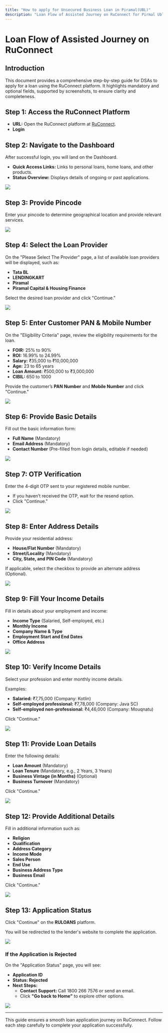 ```yaml
---
title: "How to apply for Unsecured Business Loan in Piramal(UBL)"
description: "Loan Flow of Assisted Journey on RuConnect for Pirmal Ubl"
---
```



# Loan Flow of Assisted Journey on RuConnect

## Introduction
This document provides a comprehensive step-by-step guide for DSAs to apply for a loan using the RuConnect platform. It highlights mandatory and optional fields, supported by screenshots, to ensure clarity and completeness.

## Step 1: Access the RuConnect Platform
* **URL:** Open the RuConnect platform at [RuConnect](https://ruconnect.in/).
* **Login**

## Step 2: Navigate to the Dashboard
After successful login, you will land on the Dashboard.

* **Quick Access Links:** Links to personal loans, home loans, and other products.
* **Status Overview:** Displays details of ongoing or past applications.

![](https://ruloans-bucket.s3.ap-south-1.amazonaws.com/docs/b2b/app/loans/business-loan/piramal/image1.png)

## Step 3: Provide Pincode
Enter your pincode to determine geographical location and provide relevant services.

![](https://ruloans-bucket.s3.ap-south-1.amazonaws.com/docs/b2b/app/loans/business-loan/piramal/image2.png)

## Step 4: Select the Loan Provider
On the "Please Select The Provider" page, a list of available loan providers will be displayed, such as:
* **Tata BL**
* **LENDINGKART**
* **Piramal**
* **Piramal Capital & Housing Finance**

Select the desired loan provider and click "Continue."

![](https://ruloans-bucket.s3.ap-south-1.amazonaws.com/docs/b2b/app/loans/business-loan/piramal/image3.png)

## Step 5: Enter Customer PAN & Mobile Number
On the "Eligibility Criteria" page, review the eligibility requirements for the loan.

* **FOIR:** 25% to 90%
* **ROI:** 16.99% to 24.99%
* **Salary:** ₹35,000 to ₹10,000,000
* **Age:** 23 to 65 years
* **Loan Amount:** ₹500,000 to ₹3,000,000
* **CIBIL:** 650 to 1000

Provide the customer’s **PAN Number** and **Mobile Number** and click "Continue."

![](https://ruloans-bucket.s3.ap-south-1.amazonaws.com/docs/b2b/app/loans/business-loan/piramal/image4.png)

## Step 6: Provide Basic Details
Fill out the basic information form:
* **Full Name** (Mandatory)
* **Email Address** (Mandatory)
* **Contact Number** (Pre-filled from login details, editable if needed)

![](https://ruloans-bucket.s3.ap-south-1.amazonaws.com/docs/b2b/app/loans/business-loan/piramal/image5.png)

## Step 7: OTP Verification
Enter the 4-digit OTP sent to your registered mobile number.

* If you haven’t received the OTP, wait for the resend option.
* Click "Continue."

![](https://ruloans-bucket.s3.ap-south-1.amazonaws.com/docs/b2b/app/loans/business-loan/piramal/image6.png)

## Step 8: Enter Address Details
Provide your residential address:
* **House/Flat Number** (Mandatory)
* **Street/Locality** (Mandatory)
* **City, State, and PIN Code** (Mandatory)

If applicable, select the checkbox to provide an alternate address (Optional).

![](https://ruloans-bucket.s3.ap-south-1.amazonaws.com/docs/b2b/app/loans/business-loan/piramal/image7.png)

## Step 9: Fill Your Income Details
Fill in details about your employment and income:
* **Income Type** (Salaried, Self-employed, etc.)
* **Monthly Income**
* **Company Name & Type**
* **Employment Start and End Dates**
* **Office Address**

![](https://ruloans-bucket.s3.ap-south-1.amazonaws.com/docs/b2b/app/loans/business-loan/piramal/image8.png)

## Step 10: Verify Income Details
Select your profession and enter monthly income details.

Examples:
* **Salaried:** ₹7,75,000 (Company: Kotlin)
* **Self-employed professional:** ₹7,78,000 (Company: Java SC)
* **Self-employed non-professional:** ₹4,46,000 (Company: Mouqnatu)

Click "Continue."

![](https://ruloans-bucket.s3.ap-south-1.amazonaws.com/docs/b2b/app/loans/business-loan/piramal/image9.png)

## Step 11: Provide Loan Details
Enter the following details:
* **Loan Amount** (Mandatory)
* **Loan Tenure** (Mandatory, e.g., 2 Years, 3 Years)
* **Business Vintage (in Months)** (Optional)
* **Business Turnover** (Mandatory)

Click "Continue."

![](https://ruloans-bucket.s3.ap-south-1.amazonaws.com/docs/b2b/app/loans/business-loan/piramal/image10.png)

## Step 12: Provide Additional Details
Fill in additional information such as:
* **Religion**
* **Qualification**
* **Address Category**
* **Income Mode**
* **Sales Person**
* **End Use**
* **Business Address Type**
* **Business Email**

Click "Continue."

![](https://ruloans-bucket.s3.ap-south-1.amazonaws.com/docs/b2b/app/loans/business-loan/piramal/image11.png)

## Step 13: Application Status
Click "Continue" on the **RULOANS** platform.

You will be redirected to the lender's website to complete the application.

![](https://ruloans-bucket.s3.ap-south-1.amazonaws.com/docs/b2b/app/loans/business-loan/piramal/image12.png)

### If the Application is Rejected
On the "Application Status" page, you will see:
* **Application ID**
* **Status: Rejected**
* **Next Steps:**
  * **Contact Support:** Call 1800 266 7576 or send an email.
  * Click **"Go back to Home"** to explore other options.

![](https://ruloans-bucket.s3.ap-south-1.amazonaws.com/docs/b2b/app/loans/business-loan/piramal/image13.png)

---
This guide ensures a smooth loan application journey on RuConnect. Follow each step carefully to complete your application successfully.